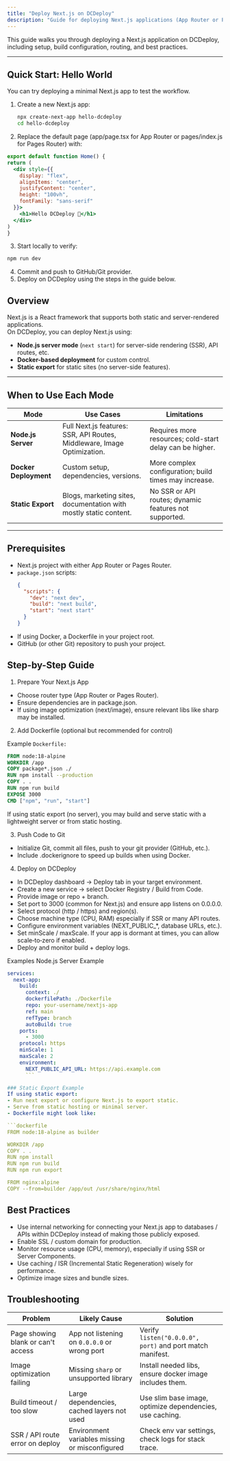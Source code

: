 ```yaml
---
title: "Deploy Next.js on DCDeploy"
description: "Guide for deploying Next.js applications (App Router or Pages Router) on DCDeploy"
---
```


This guide walks you through deploying a Next.js application on DCDeploy, including setup, build configuration, routing, and best practices.

---
## Quick Start: Hello World

You can try deploying a minimal Next.js app to test the workflow.

1. Create a new Next.js app:
   ```bash
   npx create-next-app hello-dcdeploy
   cd hello-dcdeploy
   ```
2. Replace the default page (app/page.tsx for App Router or pages/index.js for Pages Router) with:
  ```jsx
  export default function Home() {
  return (
    <div style={{ 
      display: "flex", 
      alignItems: "center", 
      justifyContent: "center", 
      height: "100vh", 
      fontFamily: "sans-serif" 
    }}>
      <h1>Hello DCDeploy 🚀</h1>
    </div>
  )
}
```

3. Start locally to verify:
```bash
npm run dev
```
4. Commit and push to GitHub/Git provider.
5. Deploy on DCDeploy using the steps in the guide below.


## Overview

Next.js is a React framework that supports both static and server-rendered applications.  
On DCDeploy, you can deploy Next.js using:

- **Node.js server mode** (`next start`) for server-side rendering (SSR), API routes, etc.  
- **Docker-based deployment** for custom control.  
- **Static export** for static sites (no server-side features).  

---

## When to Use Each Mode

| Mode               | Use Cases                                                                 | Limitations                                               |
|---------------------|--------------------------------------------------------------------------|-----------------------------------------------------------|
| **Node.js Server**  | Full Next.js features: SSR, API Routes, Middleware, Image Optimization.  | Requires more resources; cold-start delay can be higher.  |
| **Docker Deployment** | Custom setup, dependencies, versions.                                   | More complex configuration; build times may increase.     |
| **Static Export**   | Blogs, marketing sites, documentation with mostly static content.         | No SSR or API routes; dynamic features not supported.      |

---

## Prerequisites

- Next.js project with either App Router or Pages Router.  
- `package.json` scripts:  
  ```json
  {
    "scripts": {
      "dev": "next dev",
      "build": "next build",
      "start": "next start"
    }
  }
- If using Docker, a Dockerfile in your project root.
- GitHub (or other Git) repository to push your project.

## Step-by-Step Guide
1. Prepare Your Next.js App
  - Choose router type (App Router or Pages Router).
  - Ensure dependencies are in package.json.
  - If using image optimization (next/image), ensure relevant libs like sharp may be installed.
2. Add Dockerfile (optional but recommended for control)

Example `Dockerfile:`
```dockerfile
FROM node:18-alpine
WORKDIR /app
COPY package*.json ./
RUN npm install --production
COPY . .
RUN npm run build
EXPOSE 3000
CMD ["npm", "run", "start"]
```
If using static export (no server), you may build and serve static with a lightweight server or from static hosting.

3. Push Code to Git
  - Initialize Git, commit all files, push to your git provider (GitHub, etc.).
  - Include .dockerignore to speed up builds when using Docker.
4. Deploy on DCDeploy
  - In DCDeploy dashboard → Deploy tab in your target environment.
  - Create a new service → select Docker Registry / Build from Code.
  - Provide image or repo + branch.
  - Set port to 3000 (common for Next.js) and ensure app listens on 0.0.0.0.
  - Select protocol (http / https) and region(s).
  - Choose machine type (CPU, RAM) especially if SSR or many API routes.
  - Configure environment variables (NEXT_PUBLIC_*, database URLs, etc.).
  - Set minScale / maxScale. If your app is dormant at times, you can allow scale‐to‐zero if enabled.
  - Deploy and monitor build + deploy logs.

Examples
Node.js Server Example
```yaml
services:
  next-app:
    build:
      context: ./
      dockerfilePath: ./Dockerfile
      repo: your-username/nextjs-app
      ref: main
      refType: branch
      autoBuild: true
    ports:
      - 3000
    protocol: https
    minScale: 1
    maxScale: 2
    environment:
      NEXT_PUBLIC_API_URL: https://api.example.com
      ```

### Static Export Example
If using static export:
- Run next export or configure Next.js to export static.
- Serve from static hosting or minimal server.
- Dockerfile might look like:

```dockerfile
FROM node:18-alpine as builder

WORKDIR /app
COPY . .
RUN npm install
RUN npm run build
RUN npm run export

FROM nginx:alpine
COPY --from=builder /app/out /usr/share/nginx/html
```
## Best Practices
- Use internal networking for connecting your Next.js app to databases / APIs within DCDeploy instead of making those publicly exposed.
- Enable SSL / custom domain for production.
- Monitor resource usage (CPU, memory), especially if using SSR or Server Components.
- Use caching / ISR (Incremental Static Regeneration) wisely for performance.
- Optimize image sizes and bundle sizes.

## Troubleshooting
| Problem                            | Likely Cause                                   | Solution                                                  |
| ---------------------------------- | ---------------------------------------------- | --------------------------------------------------------- |
| Page showing blank or can't access | App not listening on `0.0.0.0` or wrong port   | Verify `listen("0.0.0.0", port)` and port match manifest. |
| Image optimization failing         | Missing `sharp` or unsupported library         | Install needed libs, ensure docker image includes them.   |
| Build timeout / too slow           | Large dependencies, cached layers not used     | Use slim base image, optimize dependencies, use caching.  |
| SSR / API route error on deploy    | Environment variables missing or misconfigured | Check env var settings, check logs for stack trace.       |
